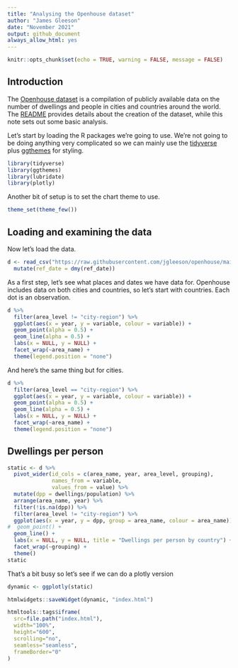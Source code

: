 ---
title: "Analysing the Openhouse dataset"
author: "James Gleeson"
date: "November 2021"
output: github_document
always_allow_html: yes
---

```{r setup, include=FALSE}
knitr::opts_chunk$set(echo = TRUE, warning = FALSE, message = FALSE)
```

## Introduction

The [Openhouse dataset](https://github.com/jgleeson/openhouse) is a compilation of publicly available data on the number of dwellings and people in cities and countries around the world. The [README](https://github.com/jgleeson/openhouse/blob/main/README.md) provides details about the creation of the dataset, while this note sets out some basic analysis.

Let's start by loading the R packages we're going to use. We're not going to be doing anything very complicated so we can mainly use the [tidyverse](https://www.tidyverse.org/) plus [ggthemes](https://yutannihilation.github.io/allYourFigureAreBelongToUs/ggthemes/) for styling.

```{r load libraries}
library(tidyverse)
library(ggthemes)
library(lubridate)
library(plotly)
```

Another bit of setup is to set the chart theme to use.

```{r set theme}
theme_set(theme_few())
```

## Loading and examining the data

Now let's load the data. 

```{r load data}
d <- read_csv("https://raw.githubusercontent.com/jgleeson/openhouse/main/dataset.csv") %>%
  mutate(ref_date = dmy(ref_date))
```

As a first step, let's see what places and dates we have data for. Openhouse includes data on both cities and countries, so let's start with countries. Each dot is an observation. 

```{r coverage plot for countries, fig.height= 5}
d %>%
  filter(area_level != "city-region") %>%
  ggplot(aes(x = year, y = variable, colour = variable)) +
  geom_point(alpha = 0.5) +
  geom_line(alpha = 0.5) +
  labs(x = NULL, y = NULL) +
  facet_wrap(~area_name) +
  theme(legend.position = "none")
```

And here's the same thing but for cities.

```{r coverage plot for cities, fig.height= 5}
d %>%
  filter(area_level == "city-region") %>%
  ggplot(aes(x = year, y = variable, colour = variable)) +
  geom_point(alpha = 0.5) +
  geom_line(alpha = 0.5) +
  labs(x = NULL, y = NULL) +
  facet_wrap(~area_name) +
  theme(legend.position = "none")
```

## Dwellings per person

```{r dwellings per person}
static <- d %>%
  pivot_wider(id_cols = c(area_name, year, area_level, grouping),
              names_from = variable,
              values_from = value) %>%
  mutate(dpp = dwellings/population) %>%
  arrange(area_name, year) %>%
  filter(!is.na(dpp)) %>%
  filter(area_level != "city-region") %>% 
  ggplot(aes(x = year, y = dpp, group = area_name, colour = area_name)) +
#  geom_point() +
  geom_line() +
  labs(x = NULL, y = NULL, title = "Dwellings per person by country") +
  facet_wrap(~grouping) +
  theme()
static
```
That's a bit busy so let's see if we can do a plotly version

```{r create plotly}
dynamic <- ggplotly(static)
```
```{r include, echo = FALSE}
htmlwidgets::saveWidget(dynamic, "index.html")

htmltools::tags$iframe(
  src=file.path("index.html"),
  width="100%",
  height="600",
  scrolling="no",
  seamless="seamless",
  frameBorder="0"
)

```
